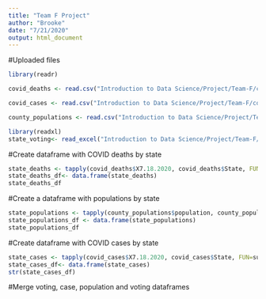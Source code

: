 ```yaml
---
title: "Team F Project"
author: "Brooke"
date: "7/21/2020"
output: html_document
---
```

#Uploaded files 
```r
library(readr)

covid_deaths <- read.csv("Introduction to Data Science/Project/Team-F/covid_deaths_usafacts.csv")

covid_cases <- read.csv("Introduction to Data Science/Project/Team-F/covid_confirmed_usafacts.csv")

county_populations <- read.csv("Introduction to Data Science/Project/Team-F/covid_county_population_usafacts.csv")

library(readxl)
state_voting<- read_excel("Introduction to Data Science/Project/Team-F/2018 Voting Data Clean.xlsx")

```

#Create dataframe with COVID deaths by state
```r
state_deaths <- tapply(covid_deaths$X7.18.2020, covid_deaths$State, FUN=sum)
state_deaths_df<- data.frame(state_deaths)
state_deaths_df
```

#Create a dataframe with populations by state 
```r
state_populations <- tapply(county_populations$population, county_populations$State, FUN=sum)
state_populations_df <- data.frame(state_populations)
state_populations_df
```

#Create dataframe with COVID cases by state
```r
state_cases <- tapply(covid_cases$X7.18.2020, covid_cases$State, FUN=sum)
state_cases_df<- data.frame(state_cases)
str(state_cases_df)
```

#Merge voting, case, population and voting dataframes 
```r


```